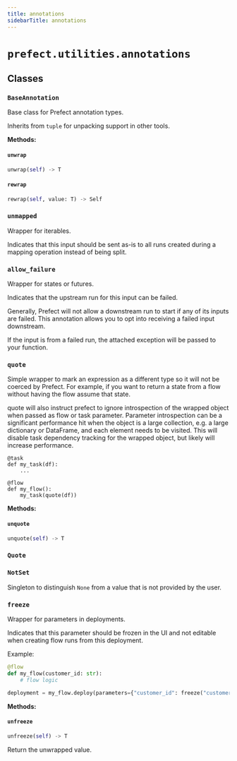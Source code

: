 ```yaml
---
title: annotations
sidebarTitle: annotations
---
```


# `prefect.utilities.annotations`

## Classes

### `BaseAnnotation` <sup><a href="https://github.com/prefecthq/prefect/blob/main/src/prefect/utilities/annotations.py#L12"><Icon icon="github" size="14" /></a></sup>


Base class for Prefect annotation types.

Inherits from `tuple` for unpacking support in other tools.


**Methods:**

#### `unwrap` <sup><a href="https://github.com/prefecthq/prefect/blob/main/src/prefect/utilities/annotations.py#L27"><Icon icon="github" size="14" /></a></sup>

```python
unwrap(self) -> T
```

#### `rewrap` <sup><a href="https://github.com/prefecthq/prefect/blob/main/src/prefect/utilities/annotations.py#L30"><Icon icon="github" size="14" /></a></sup>

```python
rewrap(self, value: T) -> Self
```

### `unmapped` <sup><a href="https://github.com/prefecthq/prefect/blob/main/src/prefect/utilities/annotations.py#L42"><Icon icon="github" size="14" /></a></sup>


Wrapper for iterables.

Indicates that this input should be sent as-is to all runs created during a mapping
operation instead of being split.


### `allow_failure` <sup><a href="https://github.com/prefecthq/prefect/blob/main/src/prefect/utilities/annotations.py#L55"><Icon icon="github" size="14" /></a></sup>


Wrapper for states or futures.

Indicates that the upstream run for this input can be failed.

Generally, Prefect will not allow a downstream run to start if any of its inputs
are failed. This annotation allows you to opt into receiving a failed input
downstream.

If the input is from a failed run, the attached exception will be passed to your
function.


### `quote` <sup><a href="https://github.com/prefecthq/prefect/blob/main/src/prefect/utilities/annotations.py#L70"><Icon icon="github" size="14" /></a></sup>


Simple wrapper to mark an expression as a different type so it will not be coerced
by Prefect. For example, if you want to return a state from a flow without having
the flow assume that state.

quote will also instruct prefect to ignore introspection of the wrapped object
when passed as flow or task parameter. Parameter introspection can be a
significant performance hit when the object is a large collection,
e.g. a large dictionary or DataFrame, and each element needs to be visited. This
will disable task dependency tracking for the wrapped object, but likely will
increase performance.

```
@task
def my_task(df):
    ...

@flow
def my_flow():
    my_task(quote(df))
```


**Methods:**

#### `unquote` <sup><a href="https://github.com/prefecthq/prefect/blob/main/src/prefect/utilities/annotations.py#L94"><Icon icon="github" size="14" /></a></sup>

```python
unquote(self) -> T
```

### `Quote` <sup><a href="https://github.com/prefecthq/prefect/blob/main/src/prefect/utilities/annotations.py#L99"><Icon icon="github" size="14" /></a></sup>

### `NotSet` <sup><a href="https://github.com/prefecthq/prefect/blob/main/src/prefect/utilities/annotations.py#L109"><Icon icon="github" size="14" /></a></sup>


Singleton to distinguish `None` from a value that is not provided by the user.


### `freeze` <sup><a href="https://github.com/prefecthq/prefect/blob/main/src/prefect/utilities/annotations.py#L115"><Icon icon="github" size="14" /></a></sup>


Wrapper for parameters in deployments.

Indicates that this parameter should be frozen in the UI and not editable
when creating flow runs from this deployment.

Example:
```python
@flow
def my_flow(customer_id: str):
    # flow logic

deployment = my_flow.deploy(parameters={"customer_id": freeze("customer123")})
```


**Methods:**

#### `unfreeze` <sup><a href="https://github.com/prefecthq/prefect/blob/main/src/prefect/utilities/annotations.py#L139"><Icon icon="github" size="14" /></a></sup>

```python
unfreeze(self) -> T
```

Return the unwrapped value.

